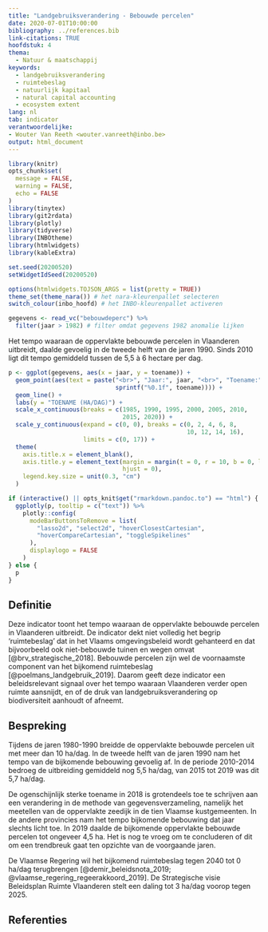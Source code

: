 ```yaml
---
title: "Landgebruiksverandering - Bebouwde percelen"
date: 2020-07-01T10:00:00
bibliography: ../references.bib
link-citations: TRUE
hoofdstuk: 4 
thema:
  - Natuur & maatschappij
keywords:
  - landgebruiksverandering
  - ruimtebeslag
  - natuurlijk kapitaal
  - natural capital accounting
  - ecosystem extent
lang: nl
tab: indicator
verantwoordelijke:
- Wouter Van Reeth <wouter.vanreeth@inbo.be>
output: html_document
---
```


```r
library(knitr)
opts_chunk$set(
  message = FALSE,
  warning = FALSE,
  echo = FALSE
)
library(tinytex)
library(git2rdata)
library(plotly)
library(tidyverse)
library(INBOtheme)
library(htmlwidgets)
library(kableExtra)

set.seed(20200520)
setWidgetIdSeed(20200520)

options(htmlwidgets.TOJSON_ARGS = list(pretty = TRUE))
theme_set(theme_nara()) # het nara-kleurenpallet selecteren
switch_colour(inbo_hoofd) # het INBO-kleurenpallet activeren
```

```r
gegevens <- read_vc("bebouwdeperc") %>%
  filter(jaar > 1982) # filter omdat gegevens 1982 anomalie lijken
```

Het tempo waaraan de oppervlakte bebouwde percelen in Vlaanderen uitbreidt, daalde gevoelig in de tweede helft van de jaren 1990.  Sinds 2010 ligt dit tempo gemiddeld tussen de 5,5 à 6 hectare per dag.

```r
p <- ggplot(gegevens, aes(x = jaar, y = toename)) +
  geom_point(aes(text = paste("<br>", "Jaar:", jaar, "<br>", "Toename:",
                              sprintf("%0.1f", toename)))) +
  geom_line() +
  labs(y = "TOENAME (HA/DAG)") +
  scale_x_continuous(breaks = c(1985, 1990, 1995, 2000, 2005, 2010,
                                2015, 2020)) +
  scale_y_continuous(expand = c(0, 0), breaks = c(0, 2, 4, 6, 8,
                                                  10, 12, 14, 16),
                     limits = c(0, 17)) +
  theme(
    axis.title.x = element_blank(),
    axis.title.y = element_text(margin = margin(t = 0, r = 10, b = 0, l = 0),
                                hjust = 0),
    legend.key.size = unit(0.3, "cm")
  )

if (interactive() || opts_knit$get("rmarkdown.pandoc.to") == "html") {
  ggplotly(p, tooltip = c("text")) %>%
    plotly::config(
      modeBarButtonsToRemove = list(
        "lasso2d", "select2d", "hoverClosestCartesian",
        "hoverCompareCartesian", "toggleSpikelines"
      ),
      displaylogo = FALSE
    )
} else {
  p
}
```

## Definitie

Deze indicator toont het tempo waaraan de oppervlakte bebouwde percelen in Vlaanderen uitbreidt.
De indicator dekt niet volledig het begrip 'ruimtebeslag' dat in het Vlaams omgevingsbeleid wordt gehanteerd en dat bijvoorbeeld ook niet-bebouwde tuinen en wegen omvat [@brv_strategische_2018]. 
Bebouwde percelen zijn wel de voornaamste component van het bijkomend ruimtebeslag [@poelmans_landgebruik_2019].
Daarom geeft deze indicator een beleidsrelevant signaal over het tempo waaraan Vlaanderen verder open ruimte aansnijdt, en of de druk van landgebruiksverandering op biodiversiteit aanhoudt of afneemt.

## Bespreking

Tijdens de jaren 1980-1990 breidde de oppervlakte bebouwde percelen uit met meer dan 10 ha/dag. In de tweede helft van de jaren 1990 nam het tempo van de bijkomende bebouwing gevoelig af. 
In de periode 2010-2014 bedroeg de uitbreiding gemiddeld nog 5,5 ha/dag, van 2015 tot 2019 was dit 5,7 ha/dag.

De ogenschijnlijk sterke toename in 2018 is grotendeels toe te schrijven aan een verandering in de methode van gegevensverzameling, namelijk het meetellen van de oppervlakte zeedijk in de tien Vlaamse kustgemeenten.
In de andere provincies nam het tempo bijkomende bebouwing dat jaar slechts licht toe.
In 2019 daalde de bijkomende oppervlakte bebouwde percelen tot ongeveer 4,5 ha.
Het is nog te vroeg om te concluderen of dit om een trendbreuk gaat ten opzichte van de voorgaande jaren.

De Vlaamse Regering wil het bijkomend ruimtebeslag tegen 2040 tot 0 ha/dag terugbrengen [@demir_beleidsnota_2019; @vlaamse_regering_regeerakkoord_2019]. De Strategische visie Beleidsplan Ruimte Vlaanderen stelt een daling tot 3 ha/dag voorop tegen 2025.  

## Referenties
